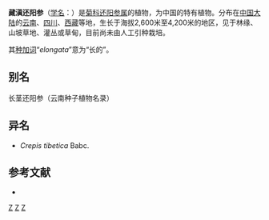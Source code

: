 {{Speciesbox
| genus = Crepis
| species = elongata
| authority = Babcock, 1928
}}

'''藏滇还阳参'''（[[学名|学名]]：{{lang|la|''Crepis elongata''}}）是[[菊科|菊科]][[还阳参属|还阳参属]]的植物，为中国的特有植物。分布在[[中国大陆|中国大陆]]的[[云南|云南]]、[[四川|四川]]、[[西藏|西藏]]等地，生长于海拔2,600米至4,200米的地区，见于林缘、山坡草地、灌丛或草甸，目前尚未由人工引种栽培。

其[[种加词|种加词]]“''elongata''”意为“长的”。

== 别名 ==
长茎还阳参（云南种子植物名录）

== 异名 ==
* ''Crepis tibetica'' Babc.

== 参考文献 ==
<div class="references-small">
* {{cite web| url =http://www.bioinfo.cn/db05/KmzwSpecies.php?action=view&id=4608| title =藏滇还阳参| work =《中国高等植物数据库全库》| publisher =中国科学院微生物研究所| author =昆明植物研究所| accessdate =2009-02-24| deadurl =yes| archiveurl =https://web.archive.org/web/20160305052306/http://www.bioinfo.cn/db05/KmzwSpecies.php?action=view&id=4608| archivedate =2016-03-05}}
</div>
{{Taxonbar|from=Q15226862}}

[[Category:还阳参属|Z]]
[[Category:1928年描述的植物|Z]]
[[Category:中国特有植物|Z]]


{{植物小作品}}